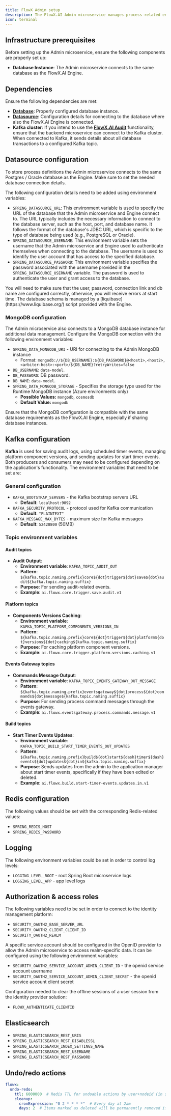 ```yaml
---
title: FlowX Admin setup
description: The FlowX.AI Admin microservice manages process-related entities and provides the REST API used by the FlowX.AI Designer. The processes defined here will be handled by the FlowX.AI Engine. The Admin microservice uses most of the same resources as the FlowX.AI Engine.
icon: terminal
---
```



## Infrastructure prerequisites

Before setting up the Admin microservice, ensure the following components are properly set up:

- **Database Instance**: The Admin microservice connects to the same database as the FlowX.AI Engine.


## Dependencies

Ensure the following dependencies are met:

- **[Database](#database-configuration)**: Properly configured database instance.
- **[Datasource](#datasource-configuration)**: Configuration details for connecting to the database where also the FlowX.Ai Engine is connected.
- **Kafka cluster**: If you intend to use the [**FlowX.AI Audit**](../../4.0/docs/platform-deep-dive/core-extensions/audit) functionality, ensure that the backend microservice can connect to the Kafka cluster. When connected to Kafka, it sends details about all database transactions to a configured Kafka topic.

## Datasource configuration

To store process definitions the Admin microservice connects to the same Postgres / Oracle database as the Engine. Make sure to set the needed database connection details.

The following configuration details need to be added using environment variables:

* `SPRING_DATASOURCE_URL`: This environment variable is used to specify the URL of the database that the Admin microservice and Engine connect to. The URL typically includes the necessary information to connect to the database server, such as the host, port, and database name. It follows the format of the database's JDBC URL, which is specific to the type of database being used (e.g., PostgreSQL or Oracle).
* `SPRING_DATASOURCE_USERNAME`: This environment variable sets the username that the Admin microservice and Engine used to authenticate themselves when connecting to the database. The username is used to identify the user account that has access to the specified database.
* `SPRING_DATASOURCE_PASSWORD`: This environment variable specifies the password associated with the username provided in the `SPRING_DATASOURCE_USERNAME` variable. The password is used to authenticate the user and grant access to the database.

<Warning>
You will need to make sure that the user, password, connection link and db name are configured correctly, otherwise, you will receive errors at start time.
</Warning>

<Info>
The database schema is managed by a [liquibase](https://www.liquibase.org/) script provided with the Engine.
</Info>


### MongoDB configuration

The Admin microservice also connects to a MongoDB database instance for additional data management. Configure the MongoDB connection with the following environment variables:

* `SPRING_DATA_MONGODB_URI` - URI for connecting to the Admin MongoDB instance
    * Format: `mongodb://${DB_USERNAME}:${DB_PASSWORD}@<host1>,<host2>,<arbiter-host>:<port>/${DB_NAME}?retryWrites=false`
* `DB_USERNAME`: `data-model`.
* `DB_PASSWORD`: DB password.
* `DB_NAME`: `data-model`.
* `SPRING_DATA_MONGODB_STORAGE` - Specifies the storage type used for the Runtime MongoDB instance (Azure environments only) 
  * **Possible Values:** `mongodb`, `cosmosdb`
  * **Default Value:** `mongodb`

<Info>
Ensure that the MongoDB configuration is compatible with the same database requirements as the FlowX.AI Engine, especially if sharing database instances.
</Info>


## Kafka configuration

**Kafka** is used for saving audit logs, using scheduled timer events, managing platform component versions, and sending updates for start timer events. Both producers and consumers may need to be configured depending on the application's functionality. The environment variables that need to be set are:

### General configuration

- `KAFKA_BOOTSTRAP_SERVERS` - the Kafka bootstrap servers URL  
  - **Default**: `localhost:9092`
- `KAFKA_SECURITY_PROTOCOL` - protocol used for Kafka communication  
  - **Default**: `"PLAINTEXT"`
- `KAFKA_MESSAGE_MAX_BYTES` - maximum size for Kafka messages  
  - **Default**: `52428800` (50MB)

### Topic environment variables

#### Audit topics

- **Audit Output**:
  - **Environment variable**: `KAFKA_TOPIC_AUDIT_OUT`
  - **Pattern**: `${kafka.topic.naming.prefix}core${dot}trigger${dot}save${dot}audit${kafka.topic.naming.suffix}`
  - **Purpose**: For sending audit-related events.
  - **Example**: `ai.flowx.core.trigger.save.audit.v1`

#### Platform topics

- **Components Versions Caching**:
  - **Environment variable**: `KAFKA_TOPIC_PLATFORM_COMPONENTS_VERSIONS_IN`
  - **Pattern**: `${kafka.topic.naming.prefix}core${dot}trigger${dot}platform${dot}versions${dot}caching${kafka.topic.naming.suffix}`
  - **Purpose**: For caching platform component versions.
  - **Example**: `ai.flowx.core.trigger.platform.versions.caching.v1`

#### Events Gateway topics

- **Commands Message Output**:
  - **Environment variable**: `KAFKA_TOPIC_EVENTS_GATEWAY_OUT_MESSAGE`
  - **Pattern**: `${kafka.topic.naming.prefix}eventsgateway${dot}process${dot}commands${dot}message${kafka.topic.naming.suffix}`
  - **Purpose**: For sending process command messages through the events gateway.
  - **Example**: `ai.flowx.eventsgateway.process.commands.message.v1`

#### Build topics

- **Start Timer Events Updates**:
  - **Environment variable**: `KAFKA_TOPIC_BUILD_START_TIMER_EVENTS_OUT_UPDATES`
  - **Pattern**: `${kafka.topic.naming.prefix}build${dot}start${dash}timer${dash}events${dot}updates${dot}in${kafka.topic.naming.suffix}`
  - **Purpose**: Sends updates from the admin to the application manager about start timer events, specifically if they have been edited or deleted.
  - **Example**: `ai.flowx.build.start-timer-events.updates.in.v1`


## Redis configuration

The following values should be set with the corresponding Redis-related values:

* `SPRING_REDIS_HOST`
* `SPRING_REDIS_PASSWORD`

## Logging

The following environment variables could be set in order to control log levels:

* `LOGGING_LEVEL_ROOT` - root Spring Boot microservice logs
* `LOGGING_LEVEL_APP` - app level logs

## Authorization & access roles

The following variables need to be set in order to connect to the identity management platform:

* `SECURITY_OAUTH2_BASE_SERVER_URL`
* `SECURITY_OAUTH2_CLIENT_CLIENT_ID`
* `SECURITY_OAUTH2_REALM`

A specific service account should be configured in the OpenID provider to allow the Admin microservice to access realm-specific data. It can be configured using the following environment variables:

* `SECURITY_OAUTH2_SERVICE_ACCOUNT_ADMIN_CLIENT_ID` - the openid service account username
* `SECURITY_OAUTH2_SERVICE_ACCOUNT_ADMIN_CLIENT_SECRET` - the openid service account client secret

Configuration needed to clear the offline sessions of a user session from the identity provider solution:

* `FLOWX_AUTHENTICATE_CLIENTID` 

<Card title="Configuring access rights for admin" href="./access-management/configuring-access-rights-for-admin">
</Card>

## Elasticsearch

* `SPRING_ELASTICSEARCH_REST_URIS`
* `SPRING_ELASTICSEARCH_REST_DISABLESSL`
* `SPRING_ELASTICSEARCH_INDEX_SETTINGS_NAME` 
* `SPRING_ELASTICSEARCH_REST_USERNAME`
* `SPRING_ELASTICSEARCH_REST_PASSWORD`


## Undo/redo actions

```yaml
flowx:
  undo-redo:
    ttl: 6000000  # Redis TTL for undoable actions by user+nodeid (in seconds)
    cleanup:
      cronExpression: "0 2 * * * *"  # Every day at 2am
      days: 2  # Items marked as deleted will be permanently removed if older than this number of days
```
